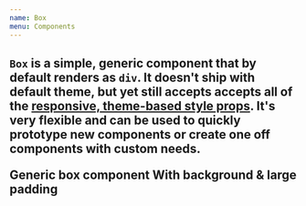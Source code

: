```yaml
---
name: Box
menu: Components
---
```




<H2 my="lg" children="Box" />

`Box` is a simple, generic component that by default renders as `div`.
It doesn't ship with default theme, but yet still accepts accepts all of the [responsive, theme-based style props](/responsive-props).
It's very flexible and can be used to quickly prototype new components or create one off components with custom needs.

<Playground>
  <Box display="grid" gridGap="md">
    <Box fontSize="lg">Generic box component</Box>
    <Box bg="primaryLight" color="primaryText" p="xxxl">With background & large padding</Box>
    <Box as="img" size="xxl" src="https://user-images.githubusercontent.com/1118933/46464650-2f40df00-c7c7-11e8-827c-576ce330cb06.png" />
  </Box>
</Playground>
